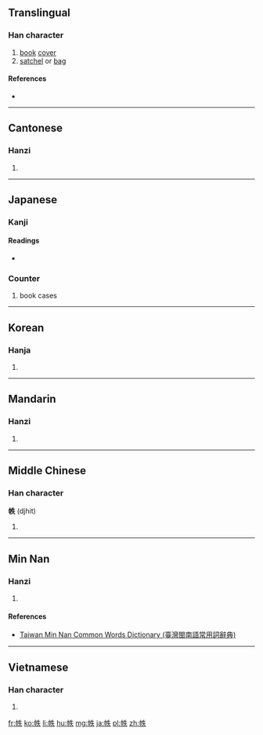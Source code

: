 ==Translingual==

===Han character===
{{Han char|rn=50|rad=巾|as=05|sn=8|four=45230|canj=LBHQO|ids=⿰巾失}}

# [[book]] [[cover]]
# [[satchel]] or [[bag]]

====References====
* {{Han ref|kx=0330.040|dkj=08852|dj=0635.230|hdz=10734.020|uh=5E19|ud=24089|bh=CC6F|bd=52335}}

----

==Cantonese==

===Hanzi===
{{yue-hanzi|jyut=dit6|y=dit6}}

# {{defn|lang=yue|sort=巾05}}

----

==Japanese==

===Kanji===
{{ja-kanji|grade=|rs=巾05}}

====Readings====
* {{ja-readings|goon=[[じち]] (jichi)|kanon=[[ちつ]] (chitsu)|kun=[[ふまき]] (fumaki)}}

===Counter===
{{ja-pos|ちつ|counter}}

# book cases

----

==Korean==

===Hanja===
{{ko-hanja|hangeul=[[질]], [[절]]|rv=jil, jeol|mr=chil, chŏl}}

# {{defn|lang=ko|sort=巾05}}

----

==Mandarin==

===Hanzi===
{{cmn-hanzi|pin=[[zhì]] ([[zhi4]])|wg=chih<sup>4</sup>}}

# {{defn|lang=cmn|sort=巾05}}

----

==Middle Chinese==

===Han character===
'''帙''' (djhit)

# {{defn|lang=ltc|sort=巾05}}

----

==Min Nan==

===Hanzi===
{{nan-hanzi|tlpa=[[tia̍t]] (tiat<sup>8</sup>)}}

# {{defn|lang=nan|sort=巾05}}

====References====
* [http://twblg.dict.edu.tw/holodict_new/index.html Taiwan Min Nan Common Words Dictionary (臺灣閩南語常用詞辭典)]

----

==Vietnamese==

===Han character===
{{vi-hantu|[[trật]], [[chật]]|rs=巾05}}

# {{defn|lang=vi|sort=巾05}}

[[fr:帙]]
[[ko:帙]]
[[li:帙]]
[[hu:帙]]
[[mg:帙]]
[[ja:帙]]
[[pl:帙]]
[[zh:帙]]